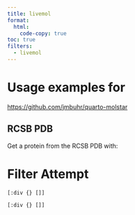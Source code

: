 ```yaml
---
title: livemol
format:
  html:
    code-copy: true
toc: true
filters:
  - livemol
---
```


# Usage examples for

<https://github.com/jmbuhr/quarto-molstar>

## RCSB PDB

Get a protein from the RCSB PDB with:


# Filter Attempt

```.clojure

[:div {} []]
```



```.clojure

[:div {} []]
```
